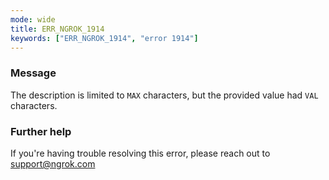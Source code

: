 ```yaml
---
mode: wide
title: ERR_NGROK_1914
keywords: ["ERR_NGROK_1914", "error 1914"]
---
```



### Message

The description is limited to `MAX` characters, but the provided value had `VAL` characters.

<ErrorDetails />

### Further help

If you're having trouble resolving this error, please reach out to [support@ngrok.com](mailto:support@ngrok.com?subject=Help%20with%20ERR_NGROK_1914)
